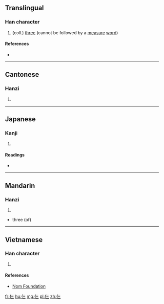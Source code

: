 ==Translingual==

===Han character===
{{Han char|rn=9|rad=人|as=03|sn=5|four=2121<sub>1</sub>|canj=人一一一 (OMMM)|ids=⿰[[亻]][[三]]}}

# (coll.) [[three]] (cannot be followed by a [[measure]] [[word]])

====References====
* {{Han ref|kx=0094.051|dkj=00397|hdz=10112.010|uh=4EE8|ud=20200|bh=C965|bd=51557}}

----

==Cantonese==

===Hanzi===
{{yue-hanzi|jyut=|y=saam1}}

# {{defn|lang=yue|sort=人03}}

----

==Japanese==

===Kanji===
{{ja-kanji|grade=|rs=人03}}

# {{defn|lang=ja|sort=人03}}

====Readings====
* {{ja-readings|on=[[さ]] (sa)|kun=}}

----

==Mandarin==

===Hanzi===
{{cmn-hanzi|pin=[[fǎn]] ([[fan3]]), [[sā]] ([[sa1]])|wg=fan<sup>3</sup>, sa<sup>1</sup>}}

# {{defn|lang=cmn|sort=人03}}
* three (of)
----

==Vietnamese==

===Han character===
{{vi-hantu|[[tam]]|rs=人03}}

# {{defn|lang=vi|sort=人03}}

====References====
*[http://nomfoundation.org/common/nom_details.php?codepoint=4ee8 Nom Foundation]

[[fr:仨]]
[[hu:仨]]
[[mg:仨]]
[[pl:仨]]
[[zh:仨]]
